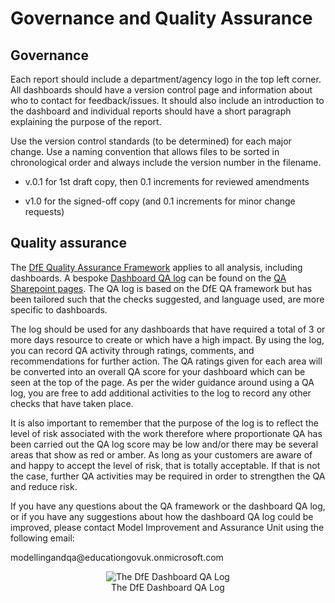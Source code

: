 # Governance and Quality Assurance

## Governance

Each report should include a department/agency logo in the top left corner. All dashboards should have a version control page and information about who to contact for feedback/issues. It should also include an introduction to the dashboard and individual reports should have a short paragraph explaining the purpose of the report.  

Use the version control standards (to be determined) for each major change. Use a naming convention that allows files to be sorted in chronological order and always include the version number in the filename. 

* v.0.1 for 1st draft copy, then 0.1 increments for reviewed amendments 

* v1.0 for the signed-off copy (and 0.1 increments for minor change requests)

## Quality assurance

The [DfE Quality Assurance Framework](https://educationgovuk.sharepoint.com/:w:/r/sites/sarpi/g/_layouts/15/Doc.aspx?sourcedoc=%7BCE688250-04F4-41A2-9951-230577A8F129%7D&file=DfE%20Quality%20Assurance%20Framework.docx&action=default&mobileredirect=true) applies to all analysis, including dashboards.  A bespoke [Dashboard QA log](https://educationgovuk.sharepoint.com/:x:/r/sites/sarpi/g/_layouts/15/Doc.aspx?sourcedoc=%7B3ED617E7-CFA2-45E9-816E-A175AA12AAD4%7D&file=DfE-Dashboard-QA-log.xlsx&action=default&mobileredirect=true) can be found on the [QA Sharepoint pages](https://educationgovuk.sharepoint.com/sites/sarpi/g/SitePages/Quality-Assurance.aspx).  The QA log is based on the DfE QA framework but has been tailored such that the checks suggested, and language used, are more specific to dashboards. 

The log should be used for any dashboards that have required a total of 3 or more days resource to create or which have a high impact. By using the log, you can record QA activity through ratings, comments, and recommendations for further action. The QA ratings given for each area will be converted into an overall QA score for your dashboard which can be seen at the top of the page.  As per the wider guidance around using a QA log, you are free to add additional activities to the log to record any other checks that have taken place.   

It is also important to remember that the purpose of the log is to reflect the level of risk associated with the work therefore where proportionate QA has been carried out the QA log score may be low and/or there may be several areas that show as red or amber.  As long as your customers are aware of and happy to accept the level of risk, that is totally acceptable.  If that is not the case, further QA activities may be required in order to strengthen the QA and reduce risk. 

If you have any questions about the QA framework or the dashboard QA log, or if you have any suggestions about how the dashboard QA log could be improved, please contact Model Improvement and Assurance Unit using the following email: 

modellingandqa@educationgovuk.onmicrosoft.com

<center>

![The DfE Dashboard QA Log](pictures/qa-log.png)

</center>